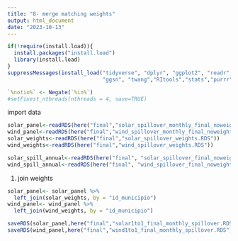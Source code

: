 ```yaml
---
title: "8- merge matching weights"
output: html_document
date: "2023-10-13"
---
```


```r
if(!require(install.load)){
  install.packages("install.load")
  library(install.load)
}
suppressMessages(install_load("tidyverse", "dplyr", "ggplot2", "readr", "readxl","here", "data.table","janitor","zoo","ggrepel","lubridate","MatchIt","table1","t1flex","t1kable","xtable","kableExtra", "geobr","cobalt", 
                              "ggsn", "twang","RItools","stats","purrr","rlang","fixest","car","haven"))

`%notin%` <- Negate(`%in%`)
#setFixest_nthreads(nthreads = 4, save=TRUE)

```

import data
```r
solar_panel<-readRDS(here("final","solar_spillover_monthly_final_noweights.RDS"))%>%select(-c(4:11))
wind_panel<-readRDS(here("final","wind_spillover_monthly_final_noweights.RDS"))%>%select(-c(4:11))
solar_weights<-readRDS(here("final","solar_spillover_weights.RDS"))
wind_weights<-readRDS(here("final","wind_spillover_weights.RDS"))

solar_spill_annual<-readRDS(here("final", "solar_spillover_final_noweights.RDS"))%>%select(-c(3:10))
wind_spill_annual<-readRDS(here("final", "wind_spillover_final_noweights.RDS"))%>%select(-c(3:10))

```

1. join weights
```r
solar_panel<- solar_panel %>%
  left_join(solar_weights, by = "id_municipio")
wind_panel<- wind_panel %>%
  left_join(wind_weights, by = "id_municipio")

saveRDS(solar_panel,here("final","solar1to1_final_monthly_spillover.RDS"))
saveRDS(wind_panel,here("final","wind1to1_final_monthly_spillover.RDS"))

```
